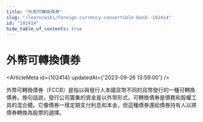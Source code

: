 ```yaml
---
title: "外幣可轉換債券"
slug: "/learn/wiki/foreign-currency-convertible-bond--102414"
id: "102414"
hide_table_of_contents: true
---
```



# 外幣可轉換債券

<ArticleMeta id={102414} updatedAt={'2023-09-26 13:59:00'} />
<div className='border-solid border-b border-t-0 my-4 border-[var(--ifm-color-gray-300)]' />

外幣可轉換債券（FCCB）是指以與發行人本國貨幣不同的貨幣發行的一種可轉換債券。換句話説，發行公司籌集的資金是以外幣形式。可轉換債券是債務和股權工具的混合體。它像債券一樣定期支付利息和本金，但這種債券還給債券持有人以將債券轉換為股票的選擇。
